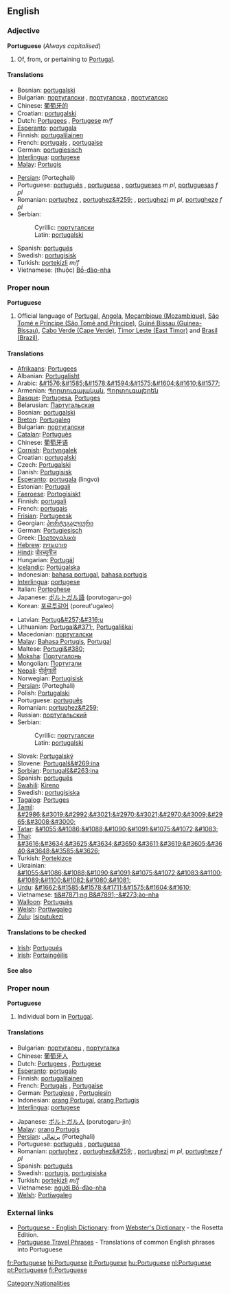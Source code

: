 ==English==

===Adjective===
'''Portuguese''' (''Always capitalised'')
# Of, from, or pertaining to [[Portugal]].

====Translations====
{{top}}
*Bosnian: [[portugalski#Bosnian|portugalski]] {{m}}
*Bulgarian: [[португалски]] {{m}}, [[португалска]] {{f}}, [[португалско]] {{n}}
*Chinese: [[葡萄牙的]]
*Croatian: [[portugalski#Croatian|portugalski]] {{m}}
*Dutch: [[Portugees]] {{n}}, [[Portugese]] ''m/f''
*[[Esperanto]]: [[portugala]]
*Finnish: [[portugalilainen]]
*French: [[portugais]] {{m}}, [[portugaise]] {{f}}
*German: [[portugiesisch]]
*[[Interlingua]]: [[portugese]]
*[[Malay]]: [[Portugis]]
{{mid}}
*[[Persian]]: {{FAchar|[[پرتغالي]]}} (Porteghali)
*Portuguese: [[português]] {{m}}, [[portuguesa]] {{f}}, [[portugueses]] ''m pl'', [[portuguesas]] ''f pl''
*Romanian: [[portughez]] {{m}}, [[portughez&#259;]] {{f}}, [[portughezi]] ''m pl'', [[portugheze]] ''f pl''
*Serbian:
*:Cyrillic: [[португалски#Serbian|португалски]] {{m}}
*:Latin: [[portugalski#Serbian|portugalski]] {{m}}
*Spanish: [[portugués]]
*Swedish: [[portugisisk]]
*Turkish: [[portekizli]] ''m/f''
*Vietnamese: (thuộc) [[Bồ-đào-nha]]
{{bottom}}

===Proper noun===
{{wikipedia}}
'''Portuguese'''

# Official language of [[w:Portugal|Portugal]], [[w:Angola|Angola]], [[w:Mozambique|Moçambique (Mozambique)]], [[w:São Tomé and Príncipe|São Tomé e Príncipe (São Tomé and Príncipe)]], [[w:Guinea-Bissau|Guiné Bissau (Guinea-Bissau)]], [[w:Cabo Verde|Cabo Verde (Cape Verde)]], [[w:Timor Leste|Timor Leste (East Timor)]]  and [[w:Brazil|Brasil (Brazil)]].

====Translations====
{{top}}
*[[Afrikaans]]: [[Portugees]]
*Albanian: [[Portugalisht]]
*Arabic: [[&#1576;&#1585;&#1578;&#1594;&#1575;&#1604;&#1610;&#1577;]]
*Armenian: [[Պորտուգալական]], [[Պորտուգալերեն]]
*[[Basque]]: [[Portugesa]], [[Portuges]]
*Belarusian: [[Партугальская]]
*Bosnian: [[portugalski#Bosnian|portugalski]] {{m}}
*[[Breton]]: [[Portugaleg]]
*Bulgarian: [[португалски]]
*[[Catalan]]: [[Portuguès]]
*Chinese: [[葡萄牙语]]
*[[Cornish]]: [[Portyngalek]]
*Croatian: [[portugalski#Croatian|portugalski]] {{m}}
*Czech: [[Portugalski]]
*Danish: [[Portugisisk]]
*[[Esperanto]]: [[portugala]] (lingvo)
*Estonian: [[Portugali]] 
*[[Faeroese]]: [[Portogisiskt]] 
*Finnish: [[portugali]]
*French: [[portugais]] {{m}}
*[[Frisian]]: [[Portugeesk]]
*Georgian: [[პორტუგალიური]]
*German: [[Portugiesisch]] {{n}}
*Greek: [[Πορτογαλικά]]
*[[Hebrew]]: [[פורטוגזית]]
*[[Hindi]]: [[पोरच्युगीज]]
*Hungarian: [[Portugál]]
*[[Icelandic]]: [[Portúgalska]]
*Indonesian: [[bahasa portugal]], [[bahasa portugis]]
*[[Interlingua]]: [[portugese]]
*Italian: [[Portoghese]]
*Japanese: [[ポルトガル語]] (porutogaru-go)
*Korean: [[포르투갈어]] (poreut'ugaleo)
{{mid}}
*Latvian: [[Portug&#257;&#316;u]]
*Lithuanian: [[Portugal&#371;]], [[Portugališkai]]
*Macedonian: [[португалски#Macedonian|португалски]]
*[[Malay]]: [[Bahasa Portugis]], [[Portugal]]
*Maltese: [[Portugi&#380;]]
*[[Moksha]]: [[Португалонь]]
*Mongolian: [[Португали]]
*[[Nepali]]: [[पोर्तुगाली]]
*Norwegian: [[Portugisisk]]
*[[Persian]]: {{FAchar|[[پرتغالي]]}} (Porteghali)
*Polish: [[Portugalski]]
*Portuguese: [[português]]
*Romanian: [[portughez&#259;]]
*Russian: [[португальский]]
*Serbian:
*:Cyrillic: [[португалски#Serbian|португалски]] {{m}}
*:Latin: [[portugalski#Serbian|portugalski]] {{m}}
*Slovak: [[Portugalský]]
*Slovene: [[Portugalš&#269;ina]]
*[[Sorbian]]: [[Portugalš&#263;ina]]
*Spanish: [[portugués]]
*[[Swahili]]: [[Kireno]]
*Swedish: [[portugisiska]]
*[[Tagalog]]: [[Portuges]]
*[[Tamil]]: [[&#2986;&#3019;&#2992;&#3021;&#2970;&#3021;&#2970;&#3009;&#2965;&#3008;&#3000;]]
*[[Tatar]]: [[&#1055;&#1086;&#1088;&#1090;&#1091;&#1075;&#1072;&#1083;]]
*[[Thai]]: [[&#3616;&#3634;&#3625;&#3634;&#3650;&#3611;&#3619;&#3605;&#3640;&#3648;&#3585;&#3626;]]
*Turkish: [[Portekizce]]
*Ukrainian: [[&#1055;&#1086;&#1088;&#1090;&#1091;&#1075;&#1072;&#1083;&#1100;&#1089;&#1100;&#1082;&#1080;&#1081;]]
*[[Urdu]]: [[&#1662;&#1585;&#1578;&#1711;&#1575;&#1604;&#1610;]]
*Vietnamese: [[ti&#7871;ng B&#7891;-&#273;ào-nha]]
*[[Walloon]]: [[Portuguès]]
*[[Welsh]]: [[Portiwgaleg]]
*[[Zulu]]: [[Isiputukezi]]
{{bottom}}

====Translations to be checked====
{{checktrans}}
*[[Irish]]: [[Portugués]]
*[[Irish]]: [[Portaingéilis]]

====See also====
{{interwiktionary|code=pt}}

===Proper noun===
'''Portuguese'''

#Individual born in [[Portugal]].

====Translations====
{{top}}
*Bulgarian: [[португалец]] {{m}}, [[португалка]] {{f}}
*Chinese: [[葡萄牙人]]
*Dutch: [[Portugees]] {{m}}, [[Portugese]] {{f}}
*[[Esperanto]]: [[portugalo]]
*Finnish: [[portugalilainen]]
*French: [[Portugais]] {{m}}, [[Portugaise]] {{f}}
*German: [[Portugiese]] {{m}}, [[Portugiesin]] {{f}}
*Indonesian: [[orang Portugal]], [[orang Portugis]]
*[[Interlingua]]: [[portugese]]
{{mid}}
*Japanese: [[ポルトガル人]] (porutogaru-jin)
*[[Malay]]: [[orang Portugis]]
*[[Persian]]: [[پرتغالي]] (Porteghali)
*Portuguese: [[português]] {{m}}, [[portuguesa]] {{f}}
*Romanian: [[portughez]] {{m}}, [[portughez&#259;]] {{f}}, [[portughezi]] ''m pl'', [[portugheze]] ''f pl''
*Spanish: [[portugués]]
*Swedish: [[portugis]], [[portugisiska]]
*Turkish: [[portekizli]] ''m/f''
*Vietnamese: [[người Bồ-đào-nha]]
*[[Welsh]]: [[Portiwgaleg]]
{{bottom}}

===External links===
*[http://www.websters-online-dictionary.org/definition/Portuguese-english/ Portuguese - English Dictionary]: from [http://www.websters-online-dictionary.org/ Webster's Dictionary] - the Rosetta Edition.
*[http://www.canuckabroad.com/language/portuguese.shtml Portuguese Travel Phrases] - Translations of common English phrases into Portuguese

[[Category:Nationalities]]
[[fr:Portuguese]]
[[hi:Portuguese]]
[[it:Portuguese]]
[[hu:Portuguese]]
[[nl:Portuguese]]
[[pt:Portuguese]]
[[fi:Portuguese]]